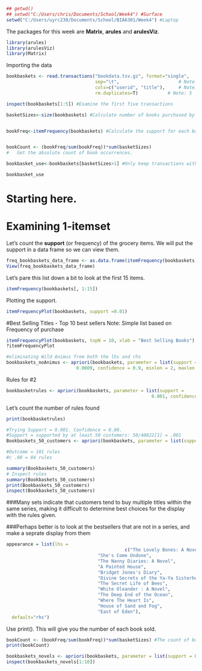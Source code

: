 
```{r}
## getwd()
## setwd("C:/Users/chris/Documents/School/Week4") #Surface
setwd("C:/Users/uyrc230/Documents/School/BIA6301/Week4") #Laptop
```
The packages for this week are **Matrix**, **arules** and **arulesViz**.

```{r}
library(arules)
library(arulesViz)
library(Matrix)
```
Importing the data
```{r}
bookbaskets <- read.transactions("bookdata.tsv.gz", format="single",  	# Note: 2 
                                 sep="\t",                    	# Note: 3 
                                 cols=c("userid", "title"),    	# Note: 4 
                                 rm.duplicates=T)       	# Note: 5
```



```{r}
inspect(bookbaskets[1:5]) #Examine the first five transactions

basketSizes<-size(bookbaskets) #Calculate number of books purchased by "userID"


bookFreq<-itemFrequency(bookbaskets) #Calculate the support for each book title 


bookCount <- (bookFreq/sum(bookFreq))*sum(basketSizes) 
#   Get the absolute count of book occurrences. 

bookbasket_use<-bookbaskets[basketSizes>1] #Only keep transactions with more than one book purchased. 

bookbasket_use
```
####
# Starting here.



# Examining 1-itemset

Let's count the **support** (or frequency) of the grocery items. We will put the support in a data frame so we can view them.

```{r}
freq_bookbaskets_data_frame <- as.data.frame(itemFrequency(bookbaskets))
View(freq_bookbaskets_data_frame)
```

Let's pare this list down a bit to look at the first 15 items.

```{r}
itemFrequency(bookbaskets[, 1:15])
```

Plotting the support.

```{r}
itemFrequencyPlot(bookbaskets, support =0.01) 
```

#Best Selling Titles - Top 10 best sellers
Note: Simple list based on Frequency of purchase
```{r}
itemFrequencyPlot(bookbaskets, topN = 10, xlab = "Best Selling Books") 
?itemFrequencyPlot
```

```{r}
#eliminating Wild Animus from both the lhs and rhs
bookbaskets_noAnimus <- apriori(bookbaskets, parameter = list(support =
                          0.0009, confidence = 0.9, minlen = 2, maxlen = 10),appearance = list(none = c("Wild Animus"))) 
```




Rules for #2

```{r} 
bookbasketrules <- apriori(bookbaskets, parameter = list(support =
                                                      0.001, confidence = 0.9, minlen = 2)) 
```

Let's count the number of rules found

```{r}
print(bookbasketrules) 
```
```{r}

#Trying Support = 0.001. Confidence = 0.80.
#Support = supported by at least 50 customers: 50/40822[1] = .001
Bookbaskets_50_customers <- apriori(bookbaskets, parameter = list(support = 0.001, confidence = 0.80))

#Outcome = 101 rules
#c .80 = 84 rules

summary(Bookbaskets_50_customers)
# Inspect rules
summary(Bookbaskets_50_customers)
print(Bookbaskets_50_customers)
inspect(Bookbaskets_50_customers)
```

###Many sets indicate that customers tend to buy multiple titles within the same series, making it difficult to determine best choices for the display with the rules given. 

###Perhaps better is to look at the bestsellers that are not in a series, and make a seprate display from them


```{r}
appearance = list(lhs = 
                                            c("The Lovely Bones: A Novel",
                                  "She's Come Undone",
                                  "The Nanny Diaries: A Novel",
                                  "A Painted House",
                                  "Bridget Jones's Diary",
                                  "Divine Secrets of the Ya-Ya Sisterhood: A Novel",
                                  "The Secret Life of Bees",
                                  "White Oleander : A Novel",
                                  "The Deep End of the Ocean",
                                  "Where The Heart Is",
                                  "House of Sand and Fog",
                                  "East of Eden"),
  default="rhs")
```
Use print(). This will give you the number of each book sold.

```{r}
bookCount <- (bookFreq/sum(bookFreq))*sum(basketSizes) #The count of book occurrences. 
print(bookCount)
```

```{r}
bookbaskets_novels <- apriori(bookbaskets, parameter = list(support = 0.001, confidence = 0.5, minlen = 2, maxlen = 10),appearance = list(items = c("Novel")))
inspect(bookbaskets_novels[1:10])

```



```{r}

```

```{r}

```

```{r}

```
